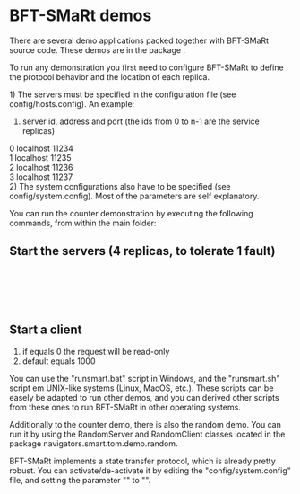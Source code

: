 = BFT-SMaRt demos =

There are several demo applications packed together with BFT-SMaRt source code.
These demos are in the package {{{navigators.smart.tom.demo}}}.

To run any demonstration you first need to configure BFT-SMaRt to define the protocol behavior and the location of each replica.

1) The servers must be specified in the configuration file (see config/hosts.config). An example:

#server id, address and port (the ids from 0 to n-1 are the service replicas)<br />
0 localhost 11234<br />
1 localhost 11235<br /> 
2 localhost 11236<br />
3 localhost 11237<br /> 

2) The system configurations also have to be specified (see config/system.config). Most of the parameters are self explanatory.

You can run the counter demonstration by executing the following commands, from within the main folder:

==Start the servers (4 replicas, to tolerate 1 fault)==

{{{smartrun.sh navigators.smart.tom.demo.counter.CounterServer 0}}}<br/>
{{{smartrun.sh navigators.smart.tom.demo.counter.CounterServer 1}}}<br/>
{{{smartrun.sh navigators.smart.tom.demo.counter.CounterServer 2}}}<br/>
{{{smartrun.sh navigators.smart.tom.demo.counter.CounterServer 3}}}<br/>

==Start a client==

#if {{{<increment>}}} equals 0 the request will be read-only
#default {{{<number of operations>}}} equals 1000

{{{runscripts\smartrun.sh navigators.smart.tom.demo.counter.CounterClient 1001 <increment> [<number of operations>]}}}

You can use the "runsmart.bat" script in Windows, and the "runsmart.sh" script em UNIX-like systems (Linux, MacOS, etc.). These scripts can be easely be adapted to run other demos, and you can derived other scripts from these ones to run BFT-SMaRt in other operating systems.

Additionally to the counter demo, there is also the random demo. You can run it by using the RandomServer and RandomClient classes located in the package navigators.smart.tom.demo.random.

BFT-SMaRt implements a state transfer protocol, which is already pretty robust. You can activate/de-activate it by editing the "config/system.config" file, and setting the parameter "{{{system.totalordermulticast.state_transfer}}}" to "{{{false}}}".